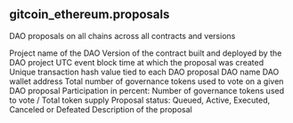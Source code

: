 ## gitcoin_ethereum.proposals 
DAO proposals on all chains across all contracts and versions


<ParamField path="blockchain">

</ParamField>
<ParamField path="project">
Project name of the DAO
</ParamField>
<ParamField path="version">
Version of the contract built and deployed by the DAO project
</ParamField>
<ParamField path="created_at">
UTC event block time at which the proposal was created
</ParamField>
<ParamField path="tx_hash">
Unique transaction hash value tied to each DAO proposal
</ParamField>
<ParamField path="dao_name">
DAO name
</ParamField>
<ParamField path="dao_address">
DAO wallet address
</ParamField>
<ParamField path="proposal_id">

</ParamField>
<ParamField path="votes_for">

</ParamField>
<ParamField path="votes_against">

</ParamField>
<ParamField path="votes_total">
Total number of governance tokens used to vote on a given DAO proposal
</ParamField>
<ParamField path="number_of_voters">

</ParamField>
<ParamField path="participation">
Participation in percent: Number of governance tokens used to vote / Total token supply
</ParamField>
<ParamField path="status">
Proposal status: Queued, Active, Executed, Canceled or Defeated
</ParamField>
<ParamField path="description">
Description of the proposal
</ParamField>
